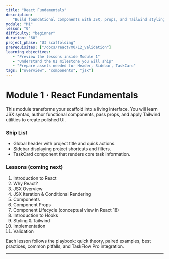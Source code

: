 ```yaml
---
title: "React Fundamentals"
description:
   "Build foundational components with JSX, props, and Tailwind styling."
module: "M1"
lesson: "0"
difficulty: "beginner"
duration: "60"
project_phase: "UI scaffolding"
prerequisites: ["/docs/react/m0/12_validation"]
learning_objectives:
   - "Preview the lessons inside Module 1"
   - "Understand the UI milestone you will ship"
   - "Prepare assets needed for Header, Sidebar, TaskCard"
tags: ["overview", "components", "jsx"]
---
```


# Module 1 · React Fundamentals

This module transforms your scaffold into a living interface. You will learn JSX
syntax, author functional components, pass props, and apply Tailwind utilities
to create polished UI.

### Ship List

-  Global header with project title and quick actions.
-  Sidebar displaying project shortcuts and filters.
-  TaskCard component that renders core task information.

### Lessons (coming next)

1. Introduction to React
2. Why React?
3. JSX Overview
4. JSX Iteration & Conditional Rendering
5. Components
6. Component Props
7. Component Lifecycle (conceptual view in React 18)
8. Introduction to Hooks
9. Styling & Tailwind
10.   Implementation
11.   Validation

Each lesson follows the playbook: quick theory, paired examples, best practices,
common pitfalls, and TaskFlow Pro integration.

---

